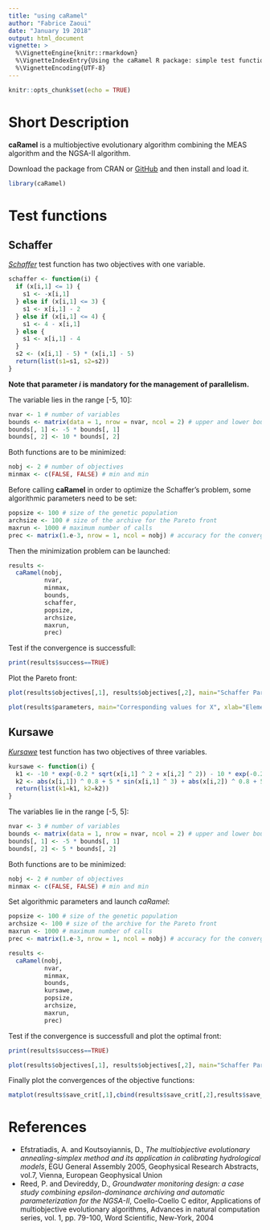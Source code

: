 ```yaml
---
title: "using caRamel"
author: "Fabrice Zaoui"
date: "January 19 2018"
output: html_document
vignette: >
  %\VignetteEngine{knitr::rmarkdown}
  %\VignetteIndexEntry{Using the caRamel R package: simple test functions}
  %\VignetteEncoding{UTF-8}
---
```


```r
knitr::opts_chunk$set(echo = TRUE)
```
# Short Description

**caRamel** is a multiobjective evolutionary algorithm combining the MEAS algorithm and the NGSA-II algorithm.

Download the package from CRAN or [GitHub](https://github.com/fzao/caRamel) and then install and load it.

```r
library(caRamel)
```

# Test functions

## Schaffer

[*Schaffer*](https://en.wikipedia.org/wiki/File:Schaffer_function_2_-_multi-objective.pdf) test function has two objectives with one variable.

```r
schaffer <- function(i) {
  if (x[i,1] <= 1) {
    s1 <- -x[i,1]
  } else if (x[i,1] <= 3) {
    s1 <- x[i,1] - 2
  } else if (x[i,1] <= 4) {
    s1 <- 4 - x[i,1]
  } else {
    s1 <- x[i,1] - 4
  }
  s2 <- (x[i,1] - 5) * (x[i,1] - 5)
  return(list(s1=s1, s2=s2))
}
```

__Note that parameter *i* is mandatory for the management of parallelism.__

The variable lies in the range [-5, 10]:

```r
nvar <- 1 # number of variables
bounds <- matrix(data = 1, nrow = nvar, ncol = 2) # upper and lower bounds
bounds[, 1] <- -5 * bounds[, 1]
bounds[, 2] <- 10 * bounds[, 2]
```

Both functions are to be minimized:

```r
nobj <- 2 # number of objectives
minmax <- c(FALSE, FALSE) # min and min
```

Before calling **caRamel** in order to optimize the Schaffer's problem, some algorithmic parameters need to be set:

```r
popsize <- 100 # size of the genetic population
archsize <- 100 # size of the archive for the Pareto front
maxrun <- 1000 # maximum number of calls
prec <- matrix(1.e-3, nrow = 1, ncol = nobj) # accuracy for the convergence phase
```

Then the minimization problem can be launched:

```r
results <-
  caRamel(nobj,
          nvar,
          minmax,
          bounds,
          schaffer,
          popsize,
          archsize,
          maxrun,
          prec)
```

Test if the convergence is successfull:

```r
print(results$success==TRUE)
```

Plot the Pareto front:

```r
plot(results$objectives[,1], results$objectives[,2], main="Schaffer Pareto front", xlab="Objective #1", ylab="Objective #2")
```

```r
plot(results$parameters, main="Corresponding values for X", xlab="Element of the archive", ylab="X Variable")
```

## Kursawe

[*Kursawe*](https://en.wikipedia.org/wiki/File:Kursawe_function.pdf) test function has two objectives of three variables.

```r
kursawe <- function(i) {
  k1 <- -10 * exp(-0.2 * sqrt(x[i,1] ^ 2 + x[i,2] ^ 2)) - 10 * exp(-0.2 * sqrt(x[i,2] ^2 + x[i,3] ^ 2))
  k2 <- abs(x[i,1]) ^ 0.8 + 5 * sin(x[i,1] ^ 3) + abs(x[i,2]) ^ 0.8 + 5 * sin(x[i,2] ^3) + abs(x[i,3]) ^ 0.8 + 5 * sin(x[i,3] ^ 3)
  return(list(k1=k1, k2=k2))
}
```

The variables lie in the range [-5, 5]:

```r
nvar <- 3 # number of variables
bounds <- matrix(data = 1, nrow = nvar, ncol = 2) # upper and lower bounds
bounds[, 1] <- -5 * bounds[, 1]
bounds[, 2] <- 5 * bounds[, 2]
```

Both functions are to be minimized:

```r
nobj <- 2 # number of objectives
minmax <- c(FALSE, FALSE) # min and min
```

Set algorithmic parameters and launch *caRamel*:

```r
popsize <- 100 # size of the genetic population
archsize <- 100 # size of the archive for the Pareto front
maxrun <- 1000 # maximum number of calls
prec <- matrix(1.e-3, nrow = 1, ncol = nobj) # accuracy for the convergence phase

results <-
  caRamel(nobj,
          nvar,
          minmax,
          bounds,
          kursawe,
          popsize,
          archsize,
          maxrun,
          prec)
```

Test if the convergence is successfull and plot the optimal front:

```r
print(results$success==TRUE)

plot(results$objectives[,1], results$objectives[,2], main="Schaffer Pareto front", xlab="Objective #1", ylab="Objective #2")
```

Finally plot the convergences of the objective functions:

```r
matplot(results$save_crit[,1],cbind(results$save_crit[,2],results$save_crit[,3]),type="l",col=c("blue","red"), main="Convergence", xlab="Number of calls", ylab="Objectives values")
```

# References

* Efstratiadis, A. and Koutsoyiannis, D., _The multiobjective evolutionary annealing-simplex method and its application in calibrating hydrological models_, EGU General Assembly 2005, Geophysical Research Abstracts, vol.7, Vienna, European Geophysical Union
* Reed, P. and Devireddy, D., _Groundwater monitoring design: a case study combining epsilon-dominance archiving and automatic parameterization for the NGSA-II_, Coello-Coello C editor, Applications of multiobjective evolutionary algorithms, Advances in natural computation series, vol. 1, pp. 79-100, Word Scientific, New-York, 2004

